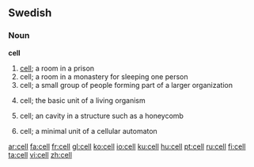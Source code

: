 ==Swedish==

===Noun===
{{sv-noun-reg-r-c|2=celle}}
'''cell''' {{c}}

#[[cell#English|cell]]; a room in a prison
#cell; a room in a monastery for sleeping one person
#cell; a small group of people forming part of a larger organization
#{{biology|lang=sv}} cell; the basic unit of a living organism
#{{biology|lang=sv}} cell; an cavity in a structure such as a honeycomb
#{{computing|lang=sv}} cell; a minimal unit of a cellular automaton

[[ar:cell]]
[[fa:cell]]
[[fr:cell]]
[[gl:cell]]
[[ko:cell]]
[[io:cell]]
[[ku:cell]]
[[hu:cell]]
[[pt:cell]]
[[ru:cell]]
[[fi:cell]]
[[ta:cell]]
[[vi:cell]]
[[zh:cell]]